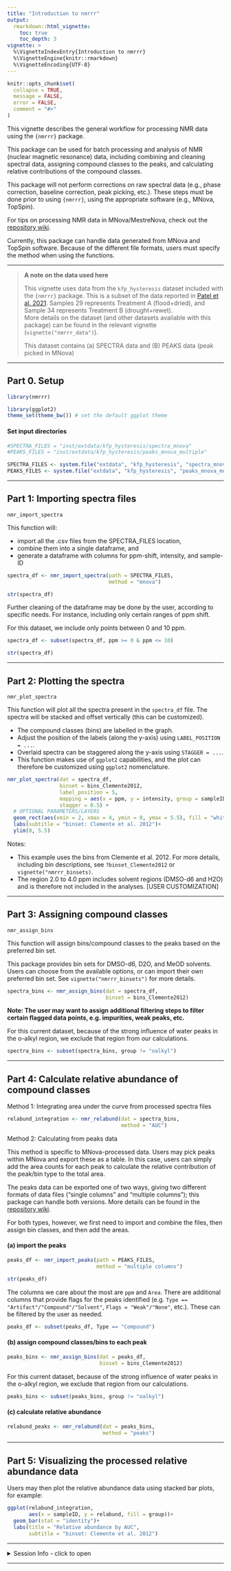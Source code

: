 ```yaml
---
title: "Introduction to nmrrr"
output: 
  rmarkdown::html_vignette:
    toc: true
    toc_depth: 3
vignette: >
  %\VignetteIndexEntry{Introduction to nmrrr}
  %\VignetteEngine{knitr::rmarkdown}
  %\VignetteEncoding{UTF-8}
---
```


```r
knitr::opts_chunk$set(
  collapse = TRUE,
  message = FALSE,
  error = FALSE,
  comment = "#>"
)
```

This vignette describes the general workflow for processing NMR data using the `{nmrrr}` package. 

This package can be used for batch processing and analysis of NMR (nuclear magnetic resonance) data, including combining and cleaning spectral data, assigning compound classes to the peaks, and calculating relative contributions of the compound classes.

This package will not perform corrections on raw spectral data (e.g., phase correction, baseline correction, peak picking, etc.). These steps must be done prior to using `{nmrrr}`, using the appropriate software (e.g., MNova, TopSpin).

For tips on processing NMR data in MNova/MestreNova, check out the [repository wiki](https://github.com/kaizadp/nmrrr/wiki).

Currently, this package can handle data generated from MNova and TopSpin software. Because of the different file formats, users must specify the method when using the functions.

---

> **A note on the data used here**   
>
> This vignette uses data from the `kfp_hysteresis` dataset included with the `{nmrrr}` package. This is a subset of the data reported in [Patel et al. 2021](https://doi.org/10.1016/j.soilbio.2021.108165). Samples 29 represents Treatment A (flood+dried), and Sample 34 represents Treatment B (drought+rewet).  
More details on the dataset (and other datasets available with this package) can be found in the relevant vignette (`vignette("nmrrr_data")`).  
>
> This dataset contains (a) SPECTRA data and (B) PEAKS data (peak picked in MNova)


---

## Part 0. Setup

```r
library(nmrrr)

library(ggplot2)
theme_set(theme_bw()) # set the default ggplot theme
```

#### Set input directories

```r
#SPECTRA_FILES = "inst/extdata/kfp_hysteresis/spectra_mnova"
#PEAKS_FILES = "inst/extdata/kfp_hysteresis/peaks_mnova_multiple"

SPECTRA_FILES <- system.file("extdata", "kfp_hysteresis", "spectra_mnova", package = "nmrrr")
PEAKS_FILES <- system.file("extdata", "kfp_hysteresis", "peaks_mnova_multiple", package = "nmrrr")

```

---

## Part 1: Importing spectra files

`nmr_import_spectra`  

This function will:

- import all the .csv files from the SPECTRA_FILES location, 
- combine them into a single dataframe, and
- generate a dataframe with columns for ppm-shift, intensity, and sample-ID


```r
spectra_df <- nmr_import_spectra(path = SPECTRA_FILES,
                                 method = "mnova") 

str(spectra_df)
```

Further cleaning of the dataframe may be done by the user, according to specific needs. For instance, including only certain ranges of ppm shift.

For this dataset, we include only points between 0 and 10 ppm.

```r
spectra_df <- subset(spectra_df, ppm >= 0 & ppm <= 10)

str(spectra_df)
```

---

## Part 2: Plotting the spectra

`nmr_plot_spectra`  

This function will plot all the spectra present in the `spectra_df` file. The spectra will be stacked and offset vertically (this can be customized).

- The compound classes (bins) are labelled in the graph. 
- Adjust the position of the labels (along the y-axis) using `LABEL_POSITION = ...`.
- Overlaid spectra can be staggered along the y-axis using `STAGGER = ...`.
- This function makes use of `ggplot2` capabilities, and the plot can therefore be customized using `ggplot2` nomenclature.

```r
nmr_plot_spectra(dat = spectra_df,
                 binset = bins_Clemente2012,
                 label_position = 5,
                 mapping = aes(x = ppm, y = intensity, group = sampleID, color = sampleID),
                 stagger = 0.5) +
  # OPTIONAL PARAMETERS/LAYERS
  geom_rect(aes(xmin = 2, xmax = 4, ymin = 0, ymax = 5.5), fill = "white", color = NA, alpha = 0.8)+
  labs(subtitle = "binset: Clemente et al. 2012")+
  ylim(0, 5.5)
```

Notes:

- This example uses the bins from Clemente et al. 2012. For more details, including bin descriptions, see `?binset_Clemente2012` or `vignette("nmrrr_binsets)`.
- The region 2.0 to 4.0 ppm includes solvent regions (DMSO-d6 and H2O) and is therefore not included in the analyses. [USER CUSTOMIZATION]

---

## Part 3: Assigning compound classes 

`nmr_assign_bins`  

This function will assign bins/compound classes to the peaks based on the preferred bin set. 

This package provides bin sets for DMSO-d6, D2O, and MeOD solvents. 
Users can choose from the available options, or can import their own preferred bin set. 
See `vignette("nmrrr_binsets")` for more details.


```r
spectra_bins <- nmr_assign_bins(dat = spectra_df,
                                binset = bins_Clemente2012)
```

**Note: The user may want to assign additional filtering steps to filter certain flagged data points, e.g. impurities, weak peaks, etc. ** 

For this current dataset, because of the strong influence of water peaks in the o-alkyl region, we exclude that region from our calculations.

```r
spectra_bins <- subset(spectra_bins, group != "oalkyl")
```


---

## Part 4: Calculate relative abundance of compound classes

Method 1: Integrating area under the curve from processed spectra files 

```r
relabund_integration <- nmr_relabund(dat = spectra_bins,
                                     method = "AUC")
```

Method 2: Calculating from peaks data 

This method is specific to MNova-processed data. Users may pick peaks within MNova and export these as a table. In this case, users can simply add the area counts for each peak to calculate the relative contribution of the peak/bin type to the total area.

The peaks data can be exported one of two ways, giving two different formats of data files ("single columns" and "multiple columns"); this package can handle both versions. 
More details can be found in the [repository wiki](https://github.com/kaizadp/nmrrr/wiki).

For both types, however, we first need to import and combine the files, then assign bin classes, and then add the areas.

#### (a) import the peaks

```r
peaks_df <- nmr_import_peaks(path = PEAKS_FILES, 
                             method = "multiple columns")

str(peaks_df)
```

The columns we care about the most are `ppm` and `Area`.
There are additional columns that provide flags for the peaks identified (e.g. `Type == "Artifact"/"Compound"/"Solvent"`, `Flags = "Weak"/"None"`, etc.).
These can be filtered by the user as needed.

```r
peaks_df <- subset(peaks_df, Type == "Compound")
```

#### (b) assign compound classes/bins to each peak

```r
peaks_bins <- nmr_assign_bins(dat = peaks_df,
                              binset = bins_Clemente2012)
```

For this current dataset, because of the strong influence of water peaks in the o-alkyl region, we exclude that region from our calculations.

```r
peaks_bins <- subset(peaks_bins, group != "oalkyl")
```

#### (c) calculate relative abundance

```r
relabund_peaks <- nmr_relabund(dat = peaks_bins,
                               method = "peaks")
```

---

## Part 5: Visualizing the processed relative abundance data

Users may then plot the relative abundance data using stacked bar plots, for example:

```r

ggplot(relabund_integration,
       aes(x = sampleID, y = relabund, fill = group))+
  geom_bar(stat = "identity")+
  labs(title = "Relative abundance by AUC",
       subtitle = "binset: Clemente et al. 2012")
```


---

<details>
<summary>Session Info - click to open</summary>

Date run: `r Sys.Date()`


```r
sessionInfo()
```

</details>

---
